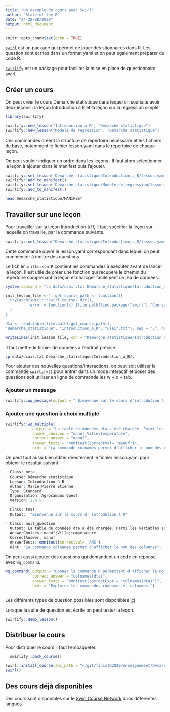 ```yaml
---
title: "Un exemple de cours avec Swirl"
author: "State of the R"
date: "24-28/08/2020"
output: html_document
---
```


```r
knitr::opts_chunk$set(echo = TRUE)
```

[`swirl`](https://swirlstats.com/) est un package qui permet de jouer des stionnaires dans R. Les question sont écrites dans un format yaml et on peut également préparer du code R. 

[`swirlify`](http://swirlstats.com/swirlify/) est un package pour faciliter la mise en place de questionnaire swirl. 


## Créer un cours 

On peut créer le cours Démarche statistique dans lequel on souhaite avoir deux leçons : la leçon Introduction à R et la leçon sur la régression simple.

```r
library(swirlify)
```


```r

swirlify::new_lesson("Introduction a R", "Demarche statistique")
swirlify::new_lesson("Modele de regression", "Demarche statistique")
```

Ces commandes créent la structure de répertoire nécessaire et les fichiers de base, notamment le fichier lesson.yaml dans le répertoire de chaque leçon. 


On peut vouloir indiquer un ordre dans les leçons . Il faut alors sélectionner la leçon à ajouter dans le manifest puis l'ajouter. 

```r
swirlify::set_lesson('Demarche_statistique/Introduction_a_R/lesson.yaml')
swirlify::add_to_manifest()
swirlify::set_lesson('Demarche_statistique/Modele_de_regression/lesson.yaml')
swirlify::add_to_manifest()
```


```bash
head Demarche_statistique/MANIFEST
```

## Travailler sur une leçon

Pour travailler sur la leçon Introduction à R, il faut spécifier la leçon sur laquelle on travaille, par la commande suivante. 

```r
swirlify::set_lesson("Demarche_statistique/Introduction_a_R/lesson.yaml")
```

Cette commande ouvre le lesson.yaml correspondant dans lequel on peut commencer à mettre des questions. 



Le fichier `initLesson.R ` contient les commandes à éxécuter avant de lancer la leçon. Il est utile de créer une fonction qui récupère le chemin du répertoire comprenant la leçon et charcger facilement un jeu de données. 

```r
system(command = "cp data/usair.txt Demarche_statistique/Introduction_a_R/.")
```



```r
init_lesson_file <-' .get_course_path <- function(){
  tryCatch(swirl:::swirl_courses_dir(),
           error = function(c) {file.path(find.package("swirl"),"Courses")}
  )
}

dta <- read.table(file.path(.get_course_path(), 
"Demarche_statistique", "Introduction_a_R", "usair.txt"), sep = ";", header  = TRUE, skip = 8)'

writeLines(init_lesson_file, con = "Demarche_statistique/Introduction_a_R/initLesson.R")

```

Il faut mettre le fichier de données à l'endroit précisé

```bash
cp data/usair.txt Demarche_statistique/Introduction_a_R/.
```


Pour ajouter des nouvelles questions/interactions, on peut soit utiliser la commande `swirlify() ` pour entrer dans un mode interactif et poser des questions soit utiliser en ligne de commande les  w +  q + tab.

### Ajouter un message

```r
swirlify::wq_message(output = " Bienvenue sur le cours d'introdution à R")
```



### Ajouter une question à choix multiple

```r

swirlify::wq_multiple(
            output = "La table de données dta a été chargée. Parmi les variables suivantes, laquelle fait partie de ce jeu de données ?",
            answer_choices = "manuf;Ville;temperature",
            correct_answer = "manuf",
            answer_tests = "omnitest(correctVal= 'manuf')",
            hint = "La commande colnames permet d'afficher le nom des colonnes.")

```


On peut tout aussi bien éditer directement le fichier lesson.yaml pour obtenir le résultat suivant

```r
- Class: meta
  Course: Démarche statistique
  Lesson: Introduction à R
  Author: Marie-Pierre Etienne
  Type: Standard
  Organization: Agrocampus Ouest
  Version: 2.4.5

- Class: text
  Output:  "Bienvenue sur le cours d' introdution à R"

- Class: mult_question
  Output: La table de données dta a été chargée. Parmi les variables suivantes, laquelle fait partie de ce jeu de données ?
  AnswerChoices: manuf;Ville;temperature
  CorrectAnswer: manuf
  AnswerTests: omnitest(correctVal= 'ANS')
  Hint: "La commande colnames permet d'afficher le nom des colonnes".

```

On peut aussi ajouter des questions qui demandent un code en réponse avec `wq_command`.

```r
wq_command( output = "Donner la commande R permettant d'afficher le nom des colonnes de la table de données dta",
            correct_answer = "colnames(dta)",
            answer_tests = "omnitest(correctExpr = 'colnames(dta)')",
            hint = "Explorer les commandes rownames et colnames.")
              
```


Les différents types de question possibles sont disponibles [ici](http://swirlstats.com/swirlify/writing.html#types_of_questions)

Lorsque la suite de question est écrite on peut tester la leçon.

```r
swirlify::demo_lesson()
```

## Distribuer le cours 

Pour distribuer le cours il faut l'empaqueter.


```r
  swirlify::pack_course()

swirl::install_course(swc_path = "~/git/finistR2020/enseignement/Demarche_statistique.swc")
swirl()
```

##  Des cours déjà disponibles

Des cours sont disponibles sur le [Swirl Course Network](http://swirlstats.com/scn/) dans différentes langues. 
